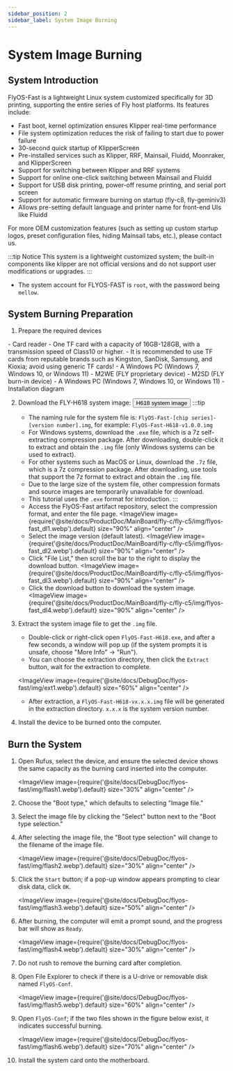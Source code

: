 ```yaml
---
sidebar_position: 2
sidebar_label: System Image Burning
---
```



# System Image Burning

## System Introduction
FlyOS-Fast is a lightweight Linux system customized specifically for 3D printing, supporting the entire series of Fly host platforms. Its features include:

- Fast boot, kernel optimization ensures Klipper real-time performance
- File system optimization reduces the risk of failing to start due to power failure
- 30-second quick startup of KlipperScreen
- Pre-installed services such as Klipper, RRF, Mainsail, Fluidd, Moonraker, and KlipperScreen
- Support for switching between Klipper and RRF systems
- Support for online one-click switching between Mainsail and Fluidd
- Support for USB disk printing, power-off resume printing, and serial port screen
- Support for automatic firmware burning on startup (fly-c8, fly-geminiv3)
- Allows pre-setting default language and printer name for front-end UIs like Fluidd

For more OEM customization features (such as setting up custom startup logos, preset configuration files, hiding Mainsail tabs, etc.), please contact us.

:::tip Notice
This system is a lightweight customized system; the built-in components like klipper are not official versions and do not support user modifications or upgrades.
:::

- The system account for FLYOS-FAST is `root`, with the password being `mellow`.


## System Burning Preparation

1. Prepare the required devices

<Tabs>
    <TabItem value="usb" label="If using a TF card to boot the system, prepare the following devices" default>
        - Card reader
        - One TF card with a capacity of 16GB-128GB, with a transmission speed of Class10 or higher.
        - It is recommended to use TF cards from reputable brands such as Kingston, SanDisk, Samsung, and Kioxia; avoid using generic TF cards!
        - A Windows PC (Windows 7, Windows 10, or Windows 11)
    </TabItem>
    <TabItem value="can" label="If using M2WE to boot the system, prepare the following devices">
        - M2WE (FLY proprietary device)
        - M2SD (FLY burn-in device)
        - A Windows PC (Windows 7, Windows 10, or Windows 11)
        - Installation diagram
            <ImageView image={require('@site/docs/General/fly-os/img/m2sd/m2sd-1.webp').default} size="90%" align="center" />
    </TabItem>
</Tabs>

2. Download the FLY-H618 system image: <Button variant="contained" disableElevation component="a" rel="noopener" href="https://g-ofpa1390.coding.net/public-artifacts/3D-Printers/flyos-fast/packages">H618 system image</Button>
    :::tip
    - The naming rule for the system file is: `FlyOS-Fast-[chip series]-[version number].img`, for example: `FlyOS-Fast-H618-v1.0.0.img`
    - For Windows systems, download the `.exe` file, which is a 7z self-extracting compression package. After downloading, double-click it to extract and obtain the `.img` file (only Windows systems can be used to extract).
    - For other systems such as MacOS or Linux, download the `.7z` file, which is a 7z compression package. After downloading, use tools that support the 7z format to extract and obtain the `.img` file.
    - Due to the large size of the system file, other compression formats and source images are temporarily unavailable for download.
    - This tutorial uses the `.exe` format for introduction.
    :::
    - Access the FlyOS-Fast artifact repository, select the compression format, and enter the file page.
    <ImageView image={require('@site/docs/ProductDoc/MainBoard/fly-c/fly-c5/img/flyos-fast_dl1.webp').default} size="90%" align="center" />
    - Select the image version (default latest).
    <ImageView image={require('@site/docs/ProductDoc/MainBoard/fly-c/fly-c5/img/flyos-fast_dl2.webp').default} size="90%" align="center" />
    - Click "File List," then scroll the bar to the right to display the download button.
    <ImageView image={require('@site/docs/ProductDoc/MainBoard/fly-c/fly-c5/img/flyos-fast_dl3.webp').default} size="90%" align="center" />
    - Click the download button to download the system image.
    <ImageView image={require('@site/docs/ProductDoc/MainBoard/fly-c/fly-c5/img/flyos-fast_dl4.webp').default} size="90%" align="center" />


3. Extract the system image file to get the `.img` file.
    - Double-click or right-click open `FlyOS-Fast-H618.exe`, and after a few seconds, a window will pop up (if the system prompts it is unsafe, choose "More Info" -> "Run").
    - You can choose the extraction directory, then click the `Extract` button, wait for the extraction to complete.
    
    <ImageView image={require('@site/docs/DebugDoc/flyos-fast/img/ext1.webp').default} size="60%" align="center" />

    - After extraction, a `FlyOS-Fast-H618-vx.x.x.img` file will be generated in the extraction directory. `x.x.x` is the system version number.


4. Install the device to be burned onto the computer.


## Burn the System

1. Open Rufus, select the device, and ensure the selected device shows the same capacity as the burning card inserted into the computer.

    <ImageView image={require('@site/docs/DebugDoc/flyos-fast/img/flash1.webp').default} size="30%" align="center" />

2. Choose the "Boot type," which defaults to selecting "Image file."
3. Select the image file by clicking the "Select" button next to the "Boot type selection."
4. After selecting the image file, the "Boot type selection" will change to the filename of the image file.

    <ImageView image={require('@site/docs/DebugDoc/flyos-fast/img/flash2.webp').default} size="30%" align="center" />

5. Click the `Start` button; if a pop-up window appears prompting to clear disk data, click `OK`.

    <ImageView image={require('@site/docs/DebugDoc/flyos-fast/img/flash3.webp').default} size="50%" align="center" />

6. After burning, the computer will emit a prompt sound, and the progress bar will show as `Ready`.

    <ImageView image={require('@site/docs/DebugDoc/flyos-fast/img/flash4.webp').default} size="30%" align="center" />

7. Do not rush to remove the burning card after completion.
8. Open File Explorer to check if there is a U-drive or removable disk named `FlyOS-Conf`.

    <ImageView image={require('@site/docs/DebugDoc/flyos-fast/img/flash5.webp').default} size="60%" align="center" />

9. Open `FlyOS-Conf`; if the two files shown in the figure below exist, it indicates successful burning.

    <ImageView image={require('@site/docs/DebugDoc/flyos-fast/img/flash6.webp').default} size="70%" align="center" />

10. Install the system card onto the motherboard.
